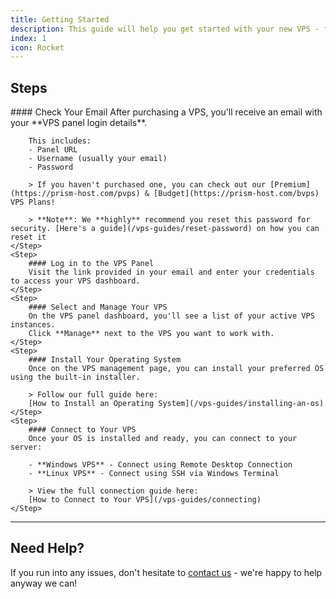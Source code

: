 ```yaml
---
title: Getting Started
description: This guide will help you get started with your new VPS - from logging into the VPS panel to installing your OS and connecting to your server.
index: 1
icon: Rocket
---
```



## Steps

<Steps>
    <Step>
        #### Check Your Email  
        After purchasing a VPS, you'll receive an email with your **VPS panel login details**. 
        
        This includes:
        - Panel URL  
        - Username (usually your email)  
        - Password
        
        > If you haven't purchased one, you can check out our [Premium](https://prism-host.com/pvps) & [Budget](https://prism-host.com/bvps) VPS Plans!

        > **Note**: We **highly** recommend you reset this password for security. [Here's a guide](/vps-guides/reset-password) on how you can reset it
    </Step>
    <Step>
        #### Log in to the VPS Panel  
        Visit the link provided in your email and enter your credentials to access your VPS dashboard.
    </Step>
    <Step>
        #### Select and Manage Your VPS  
        On the VPS panel dashboard, you'll see a list of your active VPS instances.  
        Click **Manage** next to the VPS you want to work with.
    </Step>
    <Step>
        #### Install Your Operating System  
        Once on the VPS management page, you can install your preferred OS using the built-in installer.

        > Follow our full guide here:  
        [How to Install an Operating System](/vps-guides/installing-an-os)
    </Step>
    <Step>
        #### Connect to Your VPS  
        Once your OS is installed and ready, you can connect to your server:

        - **Windows VPS** - Connect using Remote Desktop Connection  
        - **Linux VPS** - Connect using SSH via Windows Terminal  

        > View the full connection guide here:  
        [How to Connect to Your VPS](/vps-guides/connecting)
    </Step>
</Steps>

---

## Need Help?

If you run into any issues, don't hesitate to [contact us](https://prism-host.com/contact) - we're happy to help anyway we can!